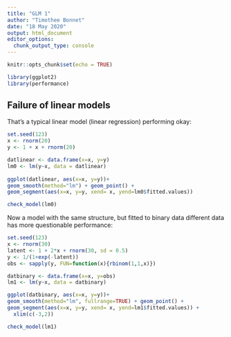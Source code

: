```yaml
---
title: "GLM 1"
author: "Timothee Bonnet"
date: "18 May 2020"
output: html_document
editor_options: 
  chunk_output_type: console
---
```


```r
knitr::opts_chunk$set(echo = TRUE)
```

```r
library(ggplot2)
library(performance)
```


## Failure of linear models

That's a typical linear model (linear regression) performing okay:
```r
set.seed(123)
x <- rnorm(20)
y <- 1 + x + rnorm(20)

datlinear <- data.frame(x=x, y=y)
lm0 <- lm(y~x, data = datlinear)
  
ggplot(datlinear, aes(x=x, y=y))+
geom_smooth(method="lm") + geom_point() +
geom_segment(aes(x=x, y=y, xend= x, yend=lm0$fitted.values))

check_model(lm0)

```

Now a model with the same structure, but fitted to binary data different data has more questionable performance:
```r
set.seed(123)
x <- rnorm(30)
latent <- 1 + 2*x + rnorm(30, sd = 0.5)
y <- 1/(1+exp(-latent))
obs <- sapply(y, FUN=function(x){rbinom(1,1,x)})

datbinary <- data.frame(x=x, y=obs)
lm1 <- lm(y~x, data = datbinary)

ggplot(datbinary, aes(x=x, y=y))+
geom_smooth(method="lm", fullrange=TRUE) + geom_point() +
geom_segment(aes(x=x, y=y, xend= x, yend=lm1$fitted.values)) +
  xlim(c(-3,2))

check_model(lm1)


```

